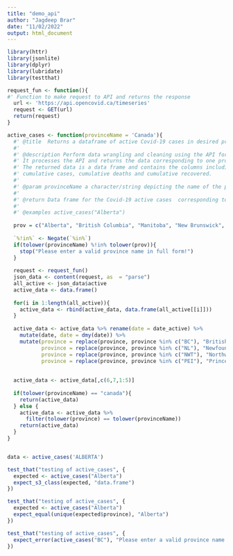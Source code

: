 ```yaml
---
title: "demo_api"
author: "Jagdeep Brar"
date: "11/02/2022"
output: html_document
---
```


```r
library(httr)
library(jsonlite)
library(dplyr)
library(lubridate)
library(testthat)
```

```r

request_fun <- function(){
#' Function to make request to API and returns the response 
  url <- 'https://api.opencovid.ca/timeseries'
  request <- GET(url)
  return(request)
}

```

```r
active_cases <- function(provinceName = 'Canada'){
  #' @title  Returns a dataframe of active Covid-19 cases in desired province of Canada
  #'
  #' @description Perform data wrangling and cleaning using the API for the Covid-19 cases in Canada.
  #' It processes the API and returns the data corresponding to one province which is passed on as the argument. If user passes empty      #' argument, so by default Canada is used which returns the data of whole Canada as a  whole.
  #' The returned data is a data frame and contains the columns including the date, province name, active cases, change is active cases,
  #' cumulative cases, cumulative deaths and cumulative recovered.
  #'
  #' @param provinceName a character/string depicting the name of the province
  #'
  #' @return Data frame for the Covid-19 active cases  corresponding to a particular province
  #'
  #' @examples active_cases("Alberta")
  
  prov = c("Alberta", "British Columbia", "Manitoba", "New Brunswick", "Newfoundland and Labrador", "Nova Scotia", "Nunavut", "Northwest Territories", "Ontario", "Prince Edward Island", "Quebec", "Saskatchewan", "Yukon", "Canada")
  
  `%!in%` <- Negate(`%in%`) 
  if(tolower(provinceName) %!in% tolower(prov)){
    stop("Please enter a valid province name in full form!")
  }
  
  request <- request_fun()
  json_data <- content(request, as  = "parse")
  all_active <- json_data$active
  active_data <- data.frame()
  
  for(i in 1:length(all_active)){
    active_data <- rbind(active_data, data.frame(all_active[[i]]))
  }
  
  active_data <- active_data %>% rename(date = date_active) %>%
    mutate(date, date = dmy(date)) %>%
    mutate(province = replace(province, province %in% c("BC"), "British Columbia"),
           province = replace(province, province %in% c("NL"), "Newfoundland and Labrador"),
           province = replace(province, province %in% c("NWT"), "Northwest Territories"),
           province = replace(province, province %in% c("PEI"), "Prince Edward Island"))
  
  
  active_data <- active_data[,c(6,7,1:5)]
  
  if(tolower(provinceName) == "canada"){
    return(active_data)
  } else {
    active_data <- active_data %>%
      filter(tolower(province) == tolower(provinceName))
    return(active_data)
  }
}


data <- active_cases('ALBERTA')
```



```r
test_that("testing of active_cases", {
  expected <- active_cases("Alberta")
  expect_s3_class(expected, "data.frame")
})

test_that("testing of active_cases", {
  expected <- active_cases("Alberta")
  expect_equal(unique(expected$province), "Alberta")
})

test_that("testing of active_cases", {
  expect_error(active_cases("BC"), "Please enter a valid province name in full form!")
})
```










